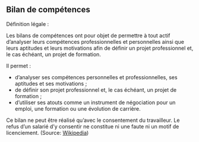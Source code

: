 ## Bilan de compétences

Définition légale :

Les bilans de compétences ont pour objet de permettre à tout actif d’analyser leurs compétences professionnelles et personnelles ainsi que leurs aptitudes et leurs motivations afin de définir un projet professionnel et, le cas échéant, un projet de formation.

Il permet :

- d’analyser ses compétences personnelles et professionnelles, ses aptitudes et ses motivations ;
- de définir son projet professionnel et, le cas échéant, un projet de formation ;
- d’utiliser ses atouts comme un instrument de négociation pour un emploi, une formation ou une évolution de carrière.

<!-- -->

Ce bilan ne peut être réalisé qu’avec le consentement du travailleur. Le refus d’un salarié d’y consentir ne constitue ni une faute ni un motif de licenciement. (Source: [Wikipedia](<https://fr.wikipedia.org/wiki/Bilan_de_comp%C3%A9tences>))

